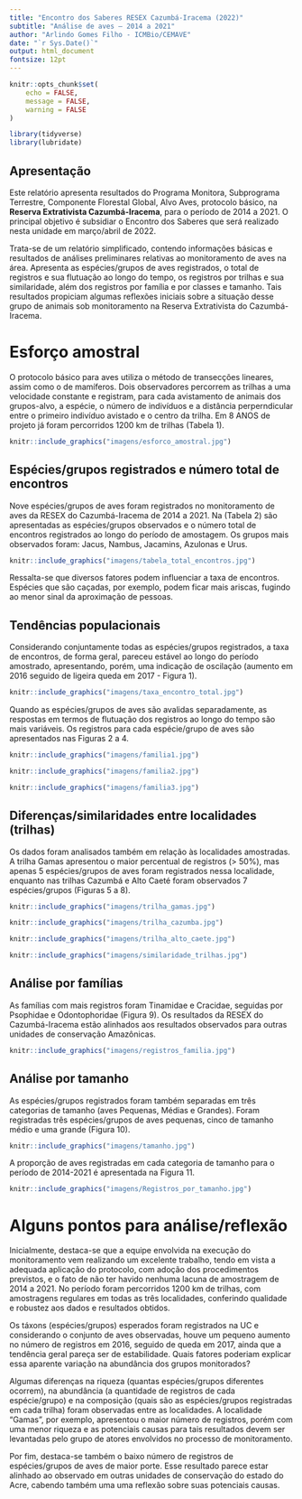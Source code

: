 ```yaml
---
title: "Encontro dos Saberes RESEX Cazumbá-Iracema (2022)"
subtitle: "Análise de aves – 2014 a 2021"
author: "Arlindo Gomes Filho - ICMBio/CEMAVE"
date: "`r Sys.Date()`"
output: html_document
fontsize: 12pt
---
```


\renewcommand{\figurename}{Figura}
\renewcommand{\tablename}{Tabela}


```r
knitr::opts_chunk$set(
	echo = FALSE,
	message = FALSE,
	warning = FALSE
)
```


```r

library(tidyverse)
library(lubridate)

```

## Apresentação

Este relatório apresenta resultados do Programa Monitora, Subprograma Terrestre, Componente Florestal Global, Alvo Aves, protocolo básico, na **Reserva Extrativista Cazumbá-Iracema**, para o período de 2014 a 2021. O principal objetivo é subsidiar o Encontro dos Saberes que será realizado nesta unidade em março/abril de 2022.

Trata-se de um relatório simplificado, contendo informações básicas e resultados de análises preliminares relativas ao monitoramento de aves na área. Apresenta as espécies/grupos de aves registrados, o total de registros e sua flutuação ao longo do tempo, os registros por trilhas e sua similaridade, além dos registros por família e por classes e tamanho. Tais resultados propiciam algumas reflexões iniciais sobre a situação desse grupo de animais sob monitoramento na Reserva Extrativista do Cazumbá-Iracema.  


# Esforço amostral

O protocolo básico para aves utiliza o método de transecções lineares, assim como o
de mamíferos. Dois observadores percorrem as trilhas a uma velocidade constante e registram, para cada avistamento de animais dos grupos-alvo, a espécie, o número de indivíduos e a distância perperndicular entre o primeiro indivíduo avistado e o centro da trilha. Em 8 ANOS de projeto já foram percorridos 1200 km de trilhas (Tabela 1).  


```r

knitr::include_graphics("imagens/esforco_amostral.jpg")

```


## Espécies/grupos registrados e número total de encontros

Nove espécies/grupos de aves foram registrados no monitoramento de aves da RESEX do Cazumbá-Iracema de 2014 a 2021. Na (Tabela 2) são apresentadas as espécies/grupos observados e o número total de encontros registrados ao longo do período de amostagem.  Os grupos mais observados foram: Jacus, Nambus, Jacamins, Azulonas e Urus.

```r

knitr::include_graphics("imagens/tabela_total_encontros.jpg")

```


Ressalta-se que diversos fatores podem influenciar a taxa de encontros. Espécies que são caçadas, por exemplo, podem ficar mais ariscas, fugindo ao menor sinal da aproximação de pessoas. 


## Tendências populacionais

Considerando conjuntamente todas as espécies/grupos registrados, a taxa de encontros, de forma geral, pareceu estável ao longo do período amostrado, apresentando, porém, uma indicação de oscilação (aumento em 2016 seguido de ligeira queda em 2017 - Figura 1).



```r

knitr::include_graphics("imagens/taxa_encontro_total.jpg")

```

Quando as espécies/grupos de aves são avalidas separadamente, as respostas em termos de flutuação dos registros ao longo do tempo são mais variáveis. Os registros para cada espécie/grupo de aves são apresentados nas Figuras 2 a 4.

```r

knitr::include_graphics("imagens/familia1.jpg")

```


```r

knitr::include_graphics("imagens/familia2.jpg")

```


```r

knitr::include_graphics("imagens/familia3.jpg")

```

## Diferenças/similaridades entre localidades (trilhas)

Os dados foram analisados também em relação às localidades amostradas. A trilha Gamas apresentou o maior percentual de registros (> 50%), mas apenas 5 espécies/grupos de aves foram registrados nessa localidade, enquanto nas trilhas Cazumbá e Alto Caeté foram observados 7 espécies/grupos (Figuras 5 a 8).  


```r

knitr::include_graphics("imagens/trilha_gamas.jpg")

```


```r

knitr::include_graphics("imagens/trilha_cazumba.jpg")

```


```r

knitr::include_graphics("imagens/trilha_alto_caete.jpg")

```

```r

knitr::include_graphics("imagens/similaridade_trilhas.jpg")

```

## Análise por famílias

As famílias com mais registros foram Tinamidae e Cracidae, seguidas por Psophidae e Odontophoridae (Figura 9). Os resultados da RESEX do Cazumbá-Iracema estão alinhados aos resultados observados para outras unidades de conservação Amazônicas.


```r

knitr::include_graphics("imagens/registros_familia.jpg")

```


## Análise por tamanho

As espécies/grupos registrados foram também separadas em três categorias de tamanho (aves Pequenas, Médias e Grandes). Foram registradas três espécies/grupos de aves pequenas, cinco de tamanho médio e uma grande (Figura 10).


```r

knitr::include_graphics("imagens/tamanho.jpg")

```

A proporção de aves registradas em cada categoria de tamanho para o período de 2014-2021 é apresentada na Figura 11.  

```r

knitr::include_graphics("imagens/Registros_por_tamanho.jpg")

```

# Alguns pontos para análise/reflexão

Inicialmente, destaca-se que a equipe envolvida na execução do monitoramento vem realizando um excelente trabalho, tendo em vista a adequada aplicação do protocolo, com adoção dos procedimentos previstos, e o fato de não ter havido nenhuma lacuna de amostragem de 2014 a 2021. No período foram percorridos 1200 km de trilhas, com amostragens regulares em todas as três localidades, conferindo qualidade e robustez aos dados e resultados obtidos.  

Os táxons (espécies/grupos) esperados foram registrados na UC e considerando o conjunto de aves observadas, houve um pequeno aumento no número de registros em 2016, seguido de queda em 2017, ainda que a tendência geral pareça ser de estabilidade. Quais fatores poderiam explicar essa aparente variação na abundância dos grupos monitorados?

Algumas diferenças na riqueza (quantas espécies/grupos diferentes ocorrem), na abundância (a quantidade de registros de cada espécie/grupo) e na composição (quais são as espécies/grupos registradas em cada trilha) foram observadas entre as localidades. A localidade "Gamas", por exemplo, apresentou o maior número de registros, porém com uma menor riqueza e as potenciais causas para tais resultados devem ser levantadas pelo grupo de atores envolvidos no processo de monitoramento.

Por fim, destaca-se também o baixo número de registros de espécies/grupos de aves de maior porte. Esse resultado parece estar alinhado ao observado em outras unidades de conservação do estado do Acre, cabendo também uma uma reflexão sobre suas potenciais causas.


